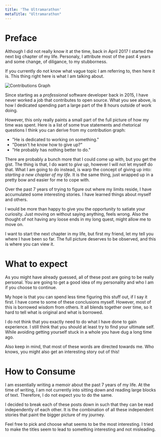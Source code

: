 ```yaml
---
title: 'The Ultramarathon'
metaTitle: "Ultramarathon"
---
```


# Preface

Although I did not really know it at the time, back in April 2017 I started the next big chapter of my life.
Personaly, I attribute most of the past 4 years and some change, of diligance, to my stubborness.

If you currently do not know what vague topic I am referring to, then here it is.
This thing right here is what I am talking about.

![Contributions Graph](./images/contributions.png)

Since starting as a _professional_ software developer back in 2015, I have never worked a job that contributes to open source.
What you see above, is how I dedicated spending part a large part of the 8 hours outside of work doing.

However, this only really paints a small part of the full picture of how my time was spent.
Here is a list of some true statements and rhetorical questions I think you can derive from my contribution graph:

- "He is dedicated to working on something."
- "Doesn't he know how to give up?"
- "He probably has nothing better to do."

There are probably a bunch more that I could come up with, but you get the gist.
The thing is that, I do want to _give up_, however I will not let myself do that.
What I am going to do instead, is warp the concept of giving up into: _starting a new chapter of my life_.
It is the same thing, just wrapped up in a pretty bow and easier for me to cope with.

Over the past 7 years of trying to figure out where my limits reside, I have accumulated some interesting stories.
I have learned things about myself and others.

I would be more than happy to give you the opportunity to satiate your curiosity.
Just moving on without saying anything, feels wrong.
Also the thought of not having any loose ends in my long quest, might allow me to move on.

I want to start the next chapter in my life, but first my friend, let my tell you where I have been so far.
The full picture deserves to be observed, and this is where you can view it.

# What to expect

As you might have already guessed, all of these post are going to be really personal.
You are going to get a good idea of my personality and who I am if you choose to continue.

My hope is that you can spend less time figuring this stuff out, if I say it first.
I have come to some of these conclusions myself.
However, most of this is borrowed wisdom from others.
It all blends together over time, so it hard to tell what is original and what is borrowed.


I do not think that you exactly need to do what I have done to gain experience.
I still think that you should at least try to find your ultimate self.
While avoiding getting yourself stuck in a whole you have dug a long time ago.

Also keep in mind, that most of these words are directed towards me.
Who knows, you might also get an interesting story out of this!

# How to Consume

I am essentially writing a memoir about the past 7 years of my life.
At the time of writing, I am not currently into sitting down and reading large blocks of text.
Therefore, I do not expect you to do the same.

I decided to break each of these posts down in such that they can be read independently of each other.
It is the combination of all these independent stories that paint the bigger picture of my journey.

Feel free to pick and choose what seems to be the most interesting.
I tried to make the titles seem to lead to something interesting and not misleading.
